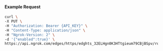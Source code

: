 #### Example Request

```bash
curl \
-X PUT \
-H "Authorization: Bearer {API_KEY}" \
-H "Content-Type: application/json" \
-H "Ngrok-Version: 2" \
-d '{"enabled":true}' \
https://api.ngrok.com/edges/https/edghts_32ELHgn0K3HTtgieum79CBjBSpv/routes/edghtsrt_32ELHhLo38uR4CmVH0DLXiUpa6t/compression
```
